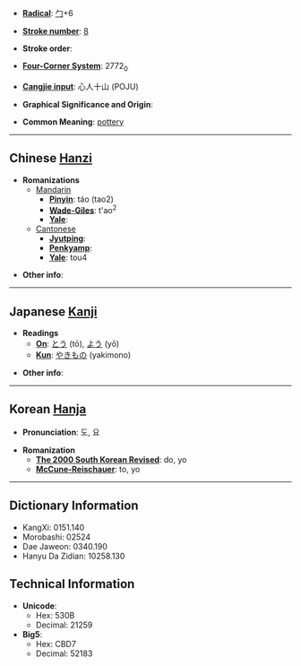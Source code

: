* '''[[Wiktionary:Chinese radical index| Radical]]''': [[Wiktionary:Chinese radical index 勹|勹]]+6

* '''[[Wiktionary:Chinese total strokes index|Stroke number]]''': [[Wiktionary:Chinese total strokes index 8|8]]

* '''Stroke order''': 

* '''[[Wiktionary:Chinese four corner index|Four-Corner System]]''': 2772<sub>0</sub>

* '''[[Wiktionary:Chinese Cangjie index|Cangjie input]]''': 心人十山 (POJU)

* '''Graphical Significance and Origin''': 

* '''Common Meaning''': [[pottery]]

----

== Chinese [[Hanzi]] ==

* '''Romanizations'''
** [[Mandarin]]
*** '''[[Pinyin]]''': táo (tao2)
*** '''[[Wade-Giles]]''': t'ao<sup>2</sup>
*** '''[[Yale]]''': 
**[[Cantonese]]
***'''[[Jyutping]]''':
***'''[[Penkyamp]]''': 
***'''[[Yale]]''': tou4

* '''Other info''': 

----

== Japanese [[Kanji]] ==

* '''Readings'''
** '''[[On]]''': [[とう]] (tō), [[よう]] (yō)
** '''[[Kun]]''': [[やきもの]] (yakimono)

* '''Other info''':  

----

== Korean [[Hanja]] ==

* '''Pronunciation''': 도, 요

* '''Romanization'''
** '''[[The 2000 South Korean Revised Romanization|The 2000 South Korean Revised]]''': do, yo
** '''[[McCune-Reischauer]]''': to, yo

----

== Dictionary Information ==

* KangXi: 0151.140
* Morobashi: 02524
* Dae Jaweon: 0340.190
* Hanyu Da Zidian: 10258.130

== Technical Information ==

* '''Unicode''':
** Hex: 530B
** Decimal: 21259
* '''Big5''':
** Hex: CBD7
** Decimal: 52183